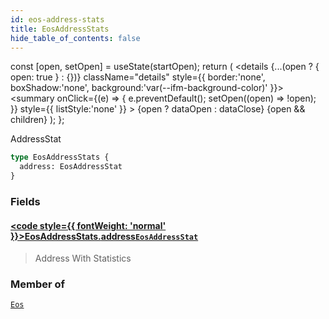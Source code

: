 ```yaml
---
id: eos-address-stats
title: EosAddressStats
hide_table_of_contents: false
---
```







  const [open, setOpen] = useState(startOpen);
  return (
    <details {...(open ? { open: true } : {})} className="details" style={{ border:'none', boxShadow:'none', background:'var(--ifm-background-color)' }}>
      <summary
        onClick={(e) => {
          e.preventDefault();
          setOpen((open) => !open);
        }}
        style={{ listStyle:'none' }}
      >
      {open ? dataOpen : dataClose}
      </summary>
      {open && children}
    </details>
  );
};








AddressStat


```graphql
type EosAddressStats {
  address: EosAddressStat
}
```




### Fields

#### [<code style={{ fontWeight: 'normal' }}>EosAddressStats.<b>address</b></code>](#)<Bullet />[`EosAddressStat`](/docs/v1/graphql-reference/objects/eos-address-stat) <Badge class="badge badge--secondary" text="object"/> 
> 
> 
> Address With Statistics
> 



### Member of

[`Eos`](/docs/v1/graphql-reference/objects/eos)  <Badge class="secondary" text="object"/>

